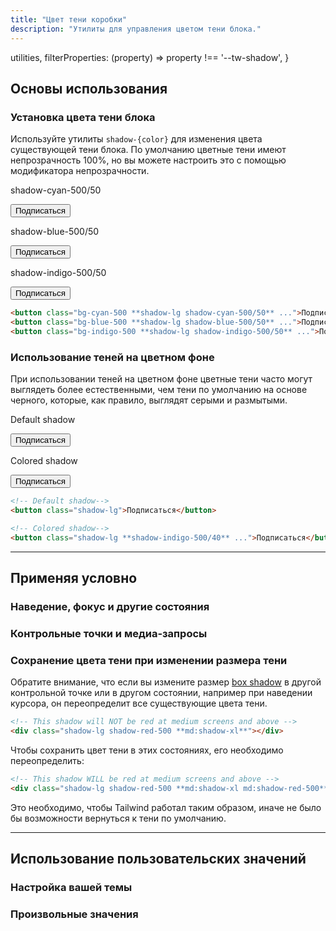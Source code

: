 ```yaml
---
title: "Цвет тени коробки"
description: "Утилиты для управления цветом тени блока."
---
```



  utilities,
  filterProperties: (property) => property !== '--tw-shadow',
}

## Основы использования

### Установка цвета тени блока

Используйте утилиты `shadow-{color}` для изменения цвета существующей тени блока. По умолчанию цветные тени имеют непрозрачность 100%, но вы можете настроить это с помощью модификатора непрозрачности.

<Example>
  <div class="flex flex-col sm:flex-row justify-center gap-8 sm:gap-16">
    <div class="flex flex-col items-center shrink-0">
      <p class="font-medium text-sm text-slate-500 font-mono text-center mb-3 dark:text-slate-400">shadow-cyan-500/50</p>
      <button class="py-2 px-3 bg-cyan-500 text-white text-sm font-semibold rounded-md shadow-lg shadow-cyan-500/50 focus:outline-none">Подписаться</button>
    </div>
    <div class="flex flex-col items-center shrink-0">
      <p class="font-medium text-sm text-slate-500 font-mono text-center mb-3 dark:text-slate-400">shadow-blue-500/50</p>
      <button class="py-2 px-3 bg-blue-500 text-white text-sm font-semibold rounded-md shadow-lg shadow-blue-500/50 focus:outline-none">Подписаться</button>
    </div>
    <div class="flex flex-col items-center shrink-0">
      <p class="font-medium text-sm text-slate-500 font-mono text-center mb-3 dark:text-slate-400">shadow-indigo-500/50</p>
      <button class="py-2 px-3 bg-indigo-500 text-white text-sm font-semibold rounded-md shadow-lg shadow-indigo-500/50 focus:outline-none">Подписаться</button>
    </div>
  </div>
</Example>

```html
<button class="bg-cyan-500 **shadow-lg shadow-cyan-500/50** ...">Подписаться</button>
<button class="bg-blue-500 **shadow-lg shadow-blue-500/50** ...">Подписаться</button>
<button class="bg-indigo-500 **shadow-lg shadow-indigo-500/50** ...">Подписаться</button>
```

### Использование теней на цветном фоне

При использовании теней на цветном фоне цветные тени часто могут выглядеть более естественными, чем тени по умолчанию на основе черного, которые, как правило, выглядят серыми и размытыми.

<Example p="none">
  <div class="flex justify-around bg-indigo-300 px-8 pt-10 pb-12 space-x-6">
    <div class="flex flex-col items-center">
      <p class="mb-3 text-sm font-medium text-indigo-900">Default shadow</p>
      <button class="py-2 px-3 bg-white text-indigo-600 text-sm font-semibold rounded-md shadow-lg focus:outline-none">Подписаться</button>
    </div>
    <div class="flex flex-col items-center">
      <p class="mb-3 text-sm font-medium text-indigo-900">Colored shadow</p>
      <button class="py-2 px-3 bg-white text-indigo-600 text-sm font-semibold rounded-md shadow-lg shadow-indigo-500/40 focus:outline-none">Подписаться</button>
    </div>
  </div>
</Example>

```html
<!-- Default shadow-->
<button class="shadow-lg">Подписаться</button>

<!-- Colored shadow-->
<button class="shadow-lg **shadow-indigo-500/40** ...">Подписаться</button>
```

---

## <Heading ignore>Применяя условно</Heading>

### <Heading ignore>Наведение, фокус и другие состояния</Heading>

<HoverFocusAndOtherStates defaultClass="shadow shadow-blue-500/40" featuredClass="shadow-indigo-500/40" element="button" />

### <Heading ignore>Контрольные точки и медиа-запросы</Heading>

<BreakpointsAndMediaQueries defaultClass="shadow shadow-blue-500/40" featuredClass="shadow-indigo-500/40" element="button" />

### Сохранение цвета тени при изменении размера тени

Обратите внимание, что если вы измените размер [box shadow](/docs/box-shadow) в другой контрольной точке или в другом состоянии, например при наведении курсора, он переопределит все существующие цвета тени.

```html
<!-- This shadow will NOT be red at medium screens and above -->
<div class="shadow-lg shadow-red-500 **md:shadow-xl**"></div>
```

Чтобы сохранить цвет тени в этих состояниях, его необходимо переопределить:

```html
<!-- This shadow WILL be red at medium screens and above -->
<div class="shadow-lg shadow-red-500 **md:shadow-xl md:shadow-red-500**"></div>
```

Это необходимо, чтобы Tailwind работал таким образом, иначе не было бы возможности вернуться к тени по умолчанию.

---

## Использование пользовательских значений

### Настройка вашей темы

<CustomizePluginColors name="box shadow" configKey="boxShadowColor" />

### Произвольные значения

<ArbitraryValues property="box-shadow" featuredClass="shadow-[#50d71e]" element="button" />
